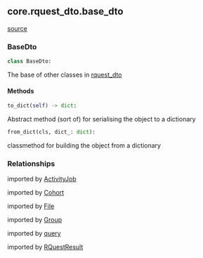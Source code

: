 ## core.rquest_dto.base_dto
[source](https://github.com/Health-Informatics-UoN/hutch-bunny/tree/main/app/bunny/core/rquest_dto/base_dto.py)
### BaseDto
```python
class BaseDto:
```
The base of other classes in [rquest_dto](/bunny/core_api_ref/rquest_dto)

#### Methods
```python
to_dict(self) -> dict:
```
Abstract method (sort of) for serialising the object to a dictionary

```python
from_dict(cls, dict_: dict):
```
classmethod for building the object from a dictionary

### Relationships
imported by [ActivityJob](/bunny/core_api_ref/rquest_dto/activity_job)

imported by [Cohort](/bunny/core_api_ref/rquest_dto/cohort)

imported by [File](/bunny/core_api_ref/rquest_dto/file)

imported by [Group](/bunny/core_api_ref/rquest_dto/group)

imported by [query](/bunny/core_api_ref/rquest_dto/query)

imported by [RQuestResult](/bunny/core_api_ref/rquest_dto/result)
